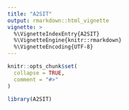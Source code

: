```yaml
---
title: "A2SIT"
output: rmarkdown::html_vignette
vignette: >
  %\VignetteIndexEntry{A2SIT}
  %\VignetteEngine{knitr::rmarkdown}
  %\VignetteEncoding{UTF-8}
---
```


```r
knitr::opts_chunk$set(
  collapse = TRUE,
  comment = "#>"
)
```

```r
library(A2SIT)
```
